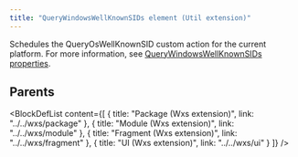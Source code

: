 ```yaml
---
title: "QueryWindowsWellKnownSIDs element (Util extension)"
---
```



Schedules the QueryOsWellKnownSID custom action for the current platform. For more information, see [QueryWindowsWellKnownSIDs properties](../../../tools/wixext/wininfo#querywindowswellknownsids).


## Parents

<BlockDefList content={[
    {
      title: "Package (Wxs extension)",
      link: "../../wxs/package"
    },
    {
      title: "Module (Wxs extension)",
      link: "../../wxs/module"
    },
    {
      title: "Fragment (Wxs extension)",
      link: "../../wxs/fragment"
    },
    {
      title: "UI (Wxs extension)",
      link: "../../wxs/ui"
    }
  ]}
/>